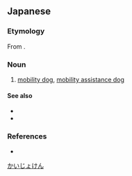 ==Japanese==
{{ja-kanjitab|かい|じょ|けん|yomi=on}}

===Etymology===
From {{compound|ja|介助|犬|tr1=kaijo|tr2=ken|t1=help|t2=dog}}.

===Noun===
{{ja-noun|かいじょけん}}

# [[mobility dog]], [[mobility assistance dog]]

====See also====
* {{ja-r|盲導犬|もうどうけん|gloss=guide dog}}
* {{ja-r|聴導犬|ちょうどうけん|gloss=hearing dog}}

===References===
* {{R:Meikyo}}

[[Category:ja:Working dogs|かいじょけん]]
